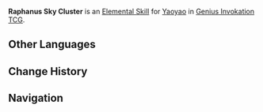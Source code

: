 {{About|the Character Card Skill for [[Genius Invokation TCG]]|the Playable Character Talent|Raphanus Sky Cluster}}
{{Genius Invokation TCG Skill Infobox
|title      = Raphanus Sky Cluster
|image      = Raphanus Sky Cluster Character Card Skill.png
|type       = Elemental Skill
|character  = Yaoyao
|element    = Dendro
|matching   = 3
|unaligned  = 
|effect     = Summons 1 '''[[Yuegui: Throwing Mode]]'''.<br><br>{{TCG Summon|Yuegui: Throwing Mode}}.
|order      = 2
}}
'''Raphanus Sky Cluster''' is an [[Character Card Elemental Skill|Elemental Skill]] for [[Yaoyao (Character Card)|Yaoyao]] in [[Genius Invokation TCG]].

==Other Languages==
{{Other Languages|Transclude=Raphanus Sky Cluster}}

==Change History==
{{Change History|4.1}}

==Navigation==
{{Genius Invokation TCG Skill Navbox|Yaoyao}}